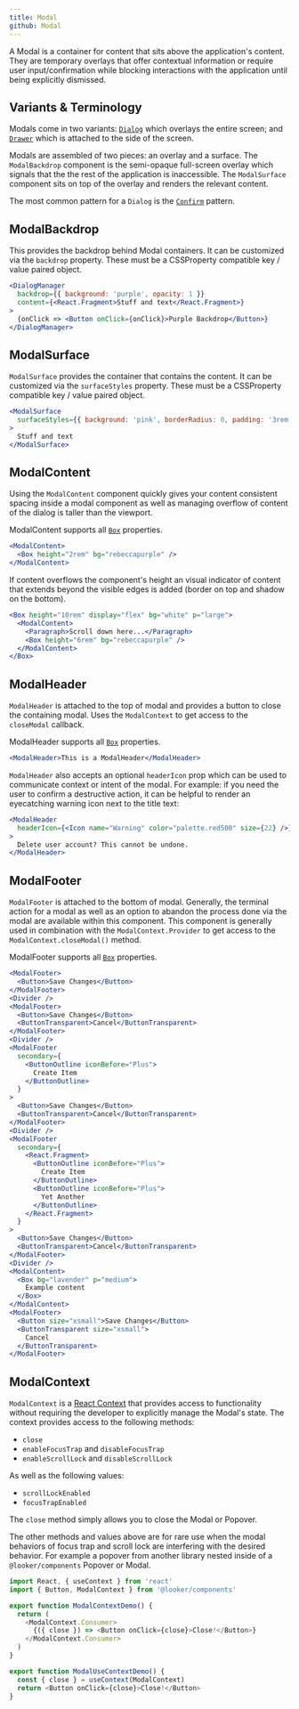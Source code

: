 ```yaml
---
title: Modal
github: Modal
---
```



A Modal is a container for content that sits above the application's content. They are temporary overlays that offer contextual information or require user input/confirmation while blocking interactions with the application until being explicitly dismissed.

## Variants & Terminology

Modals come in two variants: [`Dialog`](/components/modals/dialog) which overlays the entire screen; and [`Drawer`](/components/modals/drawer) which is attached to the side of the screen.

Modals are assembled of two pieces: an overlay and a surface. The `ModalBackdrop` component is the semi-opaque full-screen overlay which signals that the the rest of the application is inaccessible. The `ModalSurface` component sits on top of the overlay and renders the relevant content.

The most common pattern for a `Dialog` is the [`Confirm`](/components/modals/confirm) pattern.

## ModalBackdrop

This provides the backdrop behind Modal containers. It can be customized via the `backdrop` property. These must be a CSSProperty compatible key / value paired object.

```jsx
<DialogManager
  backdrop={{ background: 'purple', opacity: 1 }}
  content={<React.Fragment>Stuff and text</React.Fragment>}
>
  {onClick => <Button onClick={onClick}>Purple Backdrop</Button>}
</DialogManager>
```

## ModalSurface

`ModalSurface` provides the container that contains the content. It can be customized via the `surfaceStyles` property. These must be a CSSProperty compatible key / value paired object.

```jsx
<ModalSurface
  surfaceStyles={{ background: 'pink', borderRadius: 0, padding: '3rem' }}
>
  Stuff and text
</ModalSurface>
```

## ModalContent

<Props of="ModalContent" />

Using the `ModalContent` component quickly gives your content consistent spacing inside a modal component as well as managing overflow of content of the dialog is taller than the viewport.

ModalContent supports all [`Box`](/src-documentation-components-box) properties.

```jsx
<ModalContent>
  <Box height="2rem" bg="rebeccapurple" />
</ModalContent>
```

If content overflows the component's height an visual indicator of content that extends beyond the visible edges is added (border on top and shadow on the bottom).

```jsx
<Box height="10rem" display="flex" bg="white" p="large">
  <ModalContent>
    <Paragraph>Scroll down here...</Paragraph>
    <Box height="6rem" bg="rebeccapurple" />
  </ModalContent>
</Box>
```

## ModalHeader

<Props of="ModalHeader" />

`ModalHeader` is attached to the top of modal and provides a button to close the containing modal. Uses the `ModalContext` to get access to the `closeModal` callback.

ModalHeader supports all [`Box`](/src-documentation-components-box) properties.

```jsx
<ModalHeader>This is a ModalHeader</ModalHeader>
```

`ModalHeader` also accepts an optional `headerIcon` prop which can be used to communicate context or intent of the modal. For example: if you need the user to confirm a destructive action, it can be helpful to render an eyecatching warning icon next to the title text:

```jsx
<ModalHeader
  headerIcon={<Icon name="Warning" color="palette.red500" size={22} />}
>
  Delete user account? This cannot be undone.
</ModalHeader>
```

## ModalFooter

<Props of="ModalFooter" />

`ModalFooter` is attached to the bottom of modal. Generally, the terminal action for a modal as well as an option to abandon the process done via the modal are available within this component. This component is generally used in combination with the `ModalContext.Provider` to get access to the `ModalContext.closeModal()` method.

ModalFooter supports all [`Box`](/src-documentation-components-box) properties.

```jsx
<ModalFooter>
  <Button>Save Changes</Button>
</ModalFooter>
<Divider />
<ModalFooter>
  <Button>Save Changes</Button>
  <ButtonTransparent>Cancel</ButtonTransparent>
</ModalFooter>
<Divider />
<ModalFooter
  secondary={
    <ButtonOutline iconBefore="Plus">
      Create Item
    </ButtonOutline>
  }
>
  <Button>Save Changes</Button>
  <ButtonTransparent>Cancel</ButtonTransparent>
</ModalFooter>
<Divider />
<ModalFooter
  secondary={
    <React.Fragment>
      <ButtonOutline iconBefore="Plus">
        Create Item
      </ButtonOutline>
      <ButtonOutline iconBefore="Plus">
        Yet Another
      </ButtonOutline>
    </React.Fragment>
  }
>
  <Button>Save Changes</Button>
  <ButtonTransparent>Cancel</ButtonTransparent>
</ModalFooter>
<Divider />
<ModalContent>
  <Box bg="lavender" p="medium">
    Example content
  </Box>
</ModalContent>
<ModalFooter>
  <Button size="xsmall">Save Changes</Button>
  <ButtonTransparent size="xsmall">
    Cancel
  </ButtonTransparent>
</ModalFooter>
```

## ModalContext

`ModalContext` is a [React Context](https://reactjs.org/docs/context.html) that provides access to functionality without requiring the developer to explicitly manage the Modal's state. The context provides access to the following methods:

- `close`
- `enableFocusTrap` and `disableFocusTrap`
- `enableScrollLock` and `disableScrollLock`

As well as the following values:

- `scrollLockEnabled`
- `focusTrapEnabled`

The `close` method simply allows you to close the Modal or Popover.

The other methods and values above are for rare use when the modal behaviors of focus trap and scroll lock are interfering with the desired behavior. For example a popover from another library nested inside of a `@looker/components` Popover or Modal.

```js static
import React, { useContext } from 'react'
import { Button, ModalContext } from '@looker/components'

export function ModalContextDemo() {
  return (
    <ModalContext.Consumer>
      {({ close }) => <Button onClick={close}>Close!</Button>}
    </ModalContext.Consumer>
  )
}

export function ModalUseContextDemo() {
  const { close } = useContext(ModalContext)
  return <Button onClick={close}>Close!</Button>
}
```
